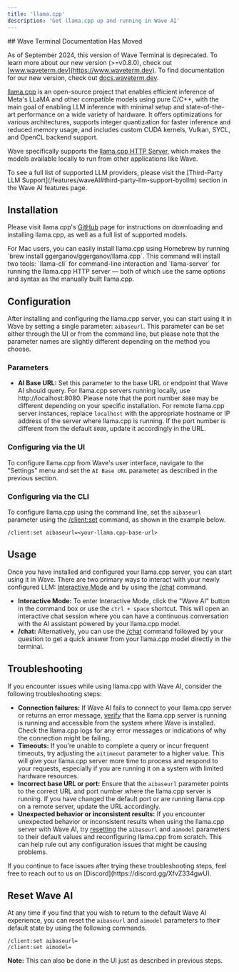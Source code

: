 ```yaml
---
title: 'llama.cpp'
description: 'Get llama.cpp up and running in Wave AI'
---
```


<Warning>
## Wave Terminal Documentation Has Moved

As of September 2024, this version of Wave Terminal is deprecated. To learn more about our new version (>=v0.8.0), check out [www.waveterm.dev](https://www.waveterm.dev). To find documentation for our new version, check out [docs.waveterm.dev](https://docs.waveterm.dev).
</Warning>

[llama.cpp](https://github.com/ggerganov/llama.cpp) is an open-source project that enables efficient inference of Meta's LLaMA and other compatible models using pure C/C++, with the main goal of enabling LLM inference with minimal setup and state-of-the-art performance on a wide variety of hardware. It offers optimizations for various architectures, supports integer quantization for faster inference and reduced memory usage, and includes custom CUDA kernels, Vulkan, SYCL, and OpenCL backend support.

Wave specifically supports the [llama.cpp HTTP Server](https://github.com/ggerganov/llama.cpp/tree/master/examples/server#llamacpp-http-server), which makes the models available locally to run from other applications like Wave.

<Tip>
To see a full list of supported LLM providers, please visit the [Third-Party LLM Support](/features/waveAI#third-party-llm-support-byollm) section in the Wave AI features page.
</Tip>

## Installation
Please visit llama.cpp's [GitHub](https://github.com/ggerganov/llama.cpp) page for instructions on downloading and installing llama.cpp, as well as a full list of supported models.

<Tip>
For Mac users, you can easily install llama.cpp using Homebrew by running `brew install ggerganov/ggerganov/llama.cpp`. This command will install two tools: `llama-cli` for command-line interaction and `llama-server` for running the llama.cpp HTTP server — both of which use the same options and syntax as the manually built llama.cpp.
</Tip>

## Configuration
After installing and configuring the llama.cpp server, you can start using it in Wave by setting a single parameter: `aibaseurl`. This parameter can be set either through the UI or from the command line, but please note that the parameter names are slightly different depending on the method you choose.

### **Parameters**

- **AI Base URL:** Set this parameter to the base URL or endpoint that Wave AI should query. For llama.cpp servers running locally, use http://localhost:8080. Please note that the port number `8080` may be different depending on your specific installation. For remote llama.cpp server instances, replace `localhost` with the appropriate hostname or IP address of the server where llama.cpp is running. If the port number is different from the default `8080`, update it accordingly in the URL.

### Configuring via the UI
To configure llama.cpp from Wave's user interface, navigate to the "Settings" menu and set the `AI Base URL` parameter as described in the previous section.

### Configuring via the CLI
To configure llama.cpp using the command line, set the `aibaseurl` parameter using the [/client:set](/reference/slashcommands#client-set) command, as shown in the example below.

```
/client:set aibaseurl=<your-llama.cpp-base-url>
```

## Usage
Once you have installed and configured your llama.cpp server, you can start using it in Wave. There are two primary ways to interact with your newly configured LLM: [Interactive Mode](/features/waveAI#interactive) and by using the [/chat](/features/waveAI#chat-command) command.

- **Interactive Mode:** To enter Interactive Mode, click the "Wave AI" button in the command box or use the `ctrl + space` shortcut. This will open an interactive chat session where you can have a continuous conversation with the AI assistant powered by your llama.cpp model.
- **/chat:** Alternatively, you can use the [/chat](/features/waveAI#chat-command) command followed by your question to get a quick answer from your llama.cpp model directly in the terminal.

## Troubleshooting
If you encounter issues while using llama.cpp with Wave AI, consider the following troubleshooting steps:

- **Connection failures:** If Wave AI fails to connect to your llama.cpp server or returns an error message, [verify](https://github.com/ggerganov/llama.cpp/tree/master/examples/server#testing-with-curl) that the llama.cpp server is running is running and accessible from the system where Wave is installed. Check the llama.cpp logs for any error messages or indications of why the connection might be failing.
- **Timeouts:** If you're unable to complete a query or incur frequent timeouts, try adjusting the `aitimeout` parameter to a higher value. This will give your llama.cpp server more time to process and respond to your requests, especially if you are running it on a system with limited hardware resources.
- **Incorrect base URL or port:** Ensure that the `aibaseurl` parameter points to the correct URL and port number where the llama.cpp server is running. If you have changed the default port or are running llama.cpp on a remote server, update the URL accordingly.
- **Unexpected behavior or inconsistent results:** If you encounter unexpected behavior or inconsistent results when using the llama.cpp server with Wave AI, try [resetting](#reset-wave-ai) the `aibaseurl` and `aimodel` parameters to their default values and reconfiguring llama.cpp from scratch. This can help rule out any configuration issues that might be causing problems.

<Tip>
If you continue to face issues after trying these troubleshooting steps, feel free to reach out to us on [Discord](https://discord.gg/XfvZ334gwU).
</Tip>

## Reset Wave AI
At any time if you find that you wish to return to the default Wave AI experience, you can reset the `aibaseurl` and `aimodel` parameters to their default state by using the following commands.

```
/client:set aibaseurl=
/client:set aimodel=
```
**Note:** This can also be done in the UI just as described in previous steps.